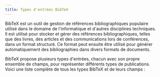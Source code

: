 ```yaml
---
title: Types d'entrées BibTeX
---
```



BibTeX est un outil de gestion de références bibliographiques populaire utilisé dans le domaine de l'informatique et d'autres disciplines techniques. Il est utilisé pour stocker et gérer des références bibliographiques, telles que des livres, des articles et des communications lors de conférences, dans un format structuré. Ce format peut ensuite être utilisé pour générer automatiquement des bibliographies dans divers formats de documents.

<CiteDrive />

BibTeX propose plusieurs types d'entrées, chacun avec son propre ensemble de champs, pour représenter différents types de publications. Voici une liste complète de tous les types BibTeX et de leurs champs :



<CardGrid>
    <LinkCard
        href="/fr/types/"
        title="Types d'entrées BibTeX"
        description="Explorez les différents types de références bibliographiques dans BibTeX."
    />
    <LinkCard
        href="/fr/types/article/"
        title="article"
        description="Citations pour les articles publiés dans des revues, magazines ou autres publications périodiques."
    />
    <LinkCard
        href="/fr/types/book/"
        title="livre"
        description="Citations pour des livres autonomes par un ou plusieurs auteurs, avec des détails tels que l'éditeur."
    />
    <LinkCard
        href="/fr/types/booklet/"
        title="brochure"
        description="Pour des œuvres imprimées reliées mais sans éditeur officiel ni institution sponsorisante."
    />
    <LinkCard
        href="/fr/types/conference/"
        title="conférence"
        description="Références pour des articles présentés lors de conférences, souvent interchangeables avec inproceedings."
    />
    <LinkCard
        href="/fr/types/inbook/"
        title="chapitre de livre"
        description="Citations pour des portions spécifiques d'un livre, telles que des chapitres ou des sections définies."
    />
    <LinkCard
        href="/fr/types/incollection/"
        title="chapitre dans une collection"
        description="Citations pour des parties d'un livre avec leur propre titre distinct, généralement incluses dans une collection plus large."
    />
    <LinkCard
        href="/fr/types/inproceedings/"
        title="actes de conférence"
        description="Références pour des articles ou des communications présentés dans les actes d'une conférence."
    />
    <LinkCard
        href="/fr/types/manual/"
        title="manuel"
        description="Documentation technique ou manuels, souvent détaillant des aspects logiciels ou matériels."
    />
    <LinkCard
        href="/fr/types/mastersthesis/"
        title="mémoire de master"
        description="Citations pour les mémoires de master détaillant la recherche académique au niveau postgradué."
    />
    <LinkCard
        href="/fr/types/misc/"
        title="divers"
        description="Un type d'entrée fourre-tout pour les références qui ne rentrent pas dans les catégories standard."
    />
    <LinkCard
        href="/fr/types/phdthesis/"
        title="thèse de doctorat"
        description="Citations pour des thèses de doctorat, présentant des recherches académiques approfondies et des contributions."
    />
    <LinkCard
        href="/fr/types/proceedings/"
        title="actes"
        description="Pour des collections d'articles académiques présentés lors de conférences professionnelles ou de symposiums."
    />
    <LinkCard
        href="/fr/types/techreport/"
        title="rapport technique"
        description="Rapports détaillant des aspects techniques, souvent publiés par des institutions ou des organisations."
    />
    <LinkCard
        href="/fr/types/unpublished/"
        title="non publié"
        description="Travaux qui ont été rédigés ou achevés mais qui restent non publiés."
    />
</CardGrid>
